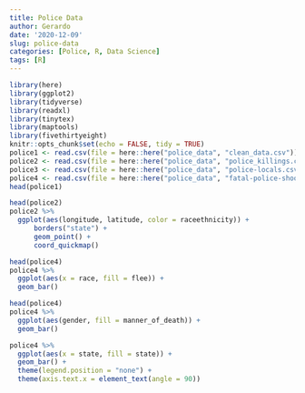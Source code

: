 ```yaml
---
title: Police Data
author: Gerardo
date: '2020-12-09'
slug: police-data
categories: [Police, R, Data Science]
tags: [R]
---
```

```r
library(here)
library(ggplot2)
library(tidyverse)
library(readxl)
library(tinytex)
library(maptools)
library(fivethirtyeight)
knitr::opts_chunk$set(echo = FALSE, tidy = TRUE)
police1 <- read.csv(file = here::here("police_data", "clean_data.csv"))
police2 <- read.csv(file = here::here("police_data", "police_killings.csv"))
police3 <- read.csv(file = here::here("police_data", "police-locals.csv"))
police4 <- read.csv(file = here::here("police_data", "fatal-police-shootings-data.csv"))
head(police1)
```

```r
head(police2)
police2 %>%
  ggplot(aes(longitude, latitude, color = raceethnicity)) +
      borders("state") +
      geom_point() +
      coord_quickmap()
```

```r
head(police4)
police4 %>%
  ggplot(aes(x = race, fill = flee)) +
  geom_bar()
```

```r
head(police4)
police4 %>% 
  ggplot(aes(gender, fill = manner_of_death)) +
  geom_bar()
```  

```r
police4 %>%
  ggplot(aes(x = state, fill = state)) +
  geom_bar() +
  theme(legend.position = "none") +
  theme(axis.text.x = element_text(angle = 90))
```